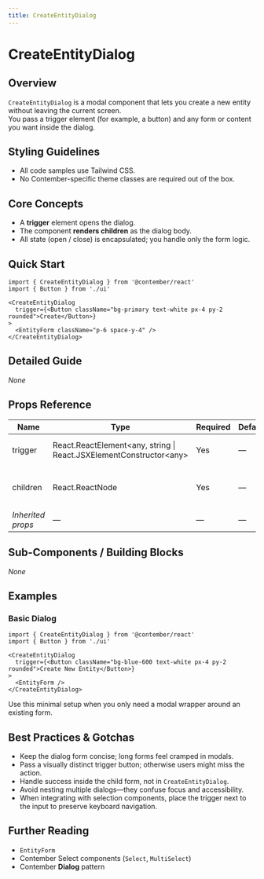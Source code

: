 ```yaml
---
title: CreateEntityDialog
---
```


<!-- Edited by human: false -->
<!-- Examples count: 1 -->
<!-- Source examples: 1 -->
<!-- Playground examples: 0 -->
<!-- External examples: 0 -->
<!-- Import examples: 0 -->

# CreateEntityDialog

## Overview
`CreateEntityDialog` is a modal component that lets you create a new entity without leaving the current screen.  
You pass a trigger element (for example, a button) and any form or content you want inside the dialog.

## Styling Guidelines
* All code samples use Tailwind CSS.
* No Contember-specific theme classes are required out of the box.

## Core Concepts
* A **trigger** element opens the dialog.
* The component **renders children** as the dialog body.
* All state (open / close) is encapsulated; you handle only the form logic.

## Quick Start
```tsx
import { CreateEntityDialog } from '@contember/react'
import { Button } from './ui'

<CreateEntityDialog
  trigger={<Button className="bg-primary text-white px-4 py-2 rounded">Create</Button>}
>
  <EntityForm className="p-6 space-y-4" />
</CreateEntityDialog>
```

## Detailed Guide
_None_

## Props Reference
| Name | Type | Required | Default | Description |
|------|------|----------|---------|-------------|
| trigger | React.ReactElement\<any, string \| React.JSXElementConstructor\<any\> | Yes | — | Element that opens the dialog. |
| children | React.ReactNode | Yes | — | Content rendered inside the dialog. |
| *Inherited props* | — | — | — | _None_ |

## Sub-Components / Building Blocks
_None_

## Examples

### Basic Dialog
```tsx
import { CreateEntityDialog } from '@contember/react'
import { Button } from './ui'

<CreateEntityDialog
  trigger={<Button className="bg-blue-600 text-white px-4 py-2 rounded">Create New Entity</Button>}
>
  <EntityForm />
</CreateEntityDialog>
```
Use this minimal setup when you only need a modal wrapper around an existing form.

## Best Practices & Gotchas
* Keep the dialog form concise; long forms feel cramped in modals.
* Pass a visually distinct trigger button; otherwise users might miss the action.
* Handle success inside the child form, not in `CreateEntityDialog`.
* Avoid nesting multiple dialogs—they confuse focus and accessibility.
* When integrating with selection components, place the trigger next to the input to preserve keyboard navigation.

## Further Reading
* `EntityForm`
* Contember Select components (`Select`, `MultiSelect`)
* Contember **Dialog** pattern

<!-- End of Generated Documentation -->